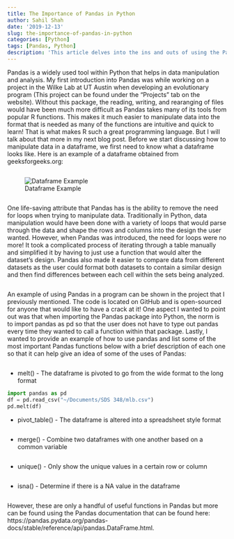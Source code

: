 ```yaml
---
title: The Importance of Pandas in Python
author: Sahil Shah
date: '2019-12-13'
slug: the-importance-of-pandas-in-python
categories: [Python]
tags: [Pandas, Python]
description: 'This article delves into the ins and outs of using the Pandas dataframe in Python. Currently being updated.'
---
```

Pandas is a widely used tool within Python that helps in data manipulation and analysis. My first introduction into Pandas was while working on a project in the Wilke Lab at UT Austin when developing an evolutionary program (This project can be found under the "Projects" tab on the website). Without this package, the reading, writing, and rearanging of files would have been much more difficult as Pandas takes many of its tools from popular R functions. This makes it much easier to manipulate data into the format that is needed as many of the functions are intuitive and quick to learn! That is what makes R such a great programming language. But I will talk about that more in my next blog post. Before we start discussing how to manipulate data in a dataframe, we first need to know what a dataframe looks like. Here is an example of a dataframe obtained from geeksforgeeks.org:
```R
```
![Dataframe Example](https://media.geeksforgeeks.org/wp-content/uploads/finallpandas.png)
```R
```
One life-saving attribute that Pandas has is the ability to remove the need for loops when trying to manipulate data. Traditionally in Python, data manipulation would have been done with a variety of loops that would parse through the data and shape the rows and columns into the design the user wanted. However, when Pandas was introduced, the need for loops were no more! It took a complicated process of iterating through a table manually and simplified it by having to just use a function that would alter the dataset's design. Pandas also made it easier to compare data from different datasets as the user could format both datasets to contain a similar design and then find differences between each cell within the sets being analyzed.
```R
```
An example of using Pandas in a program can be shown in the project that I previously mentioned. The code is located on GitHub and is open-sourced for anyone that would like to have a crack at it! One aspect I wanted to point out was that when importing the Pandas package into Python, the norm is to import pandas as pd so that the user does not have to type out pandas every time they wanted to call a function within that package. Lastly, I wanted to provide an example of how to use pandas and list some of the most important Pandas functions below with a brief description of each one so that it can help give an idea of some of the uses of Pandas:
```R
```
- melt() - The dataframe is pivoted to go from the wide format to the long format
```python
import pandas as pd
df = pd.read_csv("~/Documents/SDS 348/mlb.csv")
pd.melt(df)
```
- pivot_table() - The dataframe is altered into a spreadsheet style format
```R
```
- merge() - Combine two dataframes with one another based on a common variable
```python
```
- unique() - Only show the unique values in a certain row or column
```R
```
- isna() - Determine if there is a NA value in the dataframe
```R
```
However, these are only a handful of useful functions in Pandas but more can be found using the Pandas documentation that can be found here: https://pandas.pydata.org/pandas-docs/stable/reference/api/pandas.DataFrame.html.